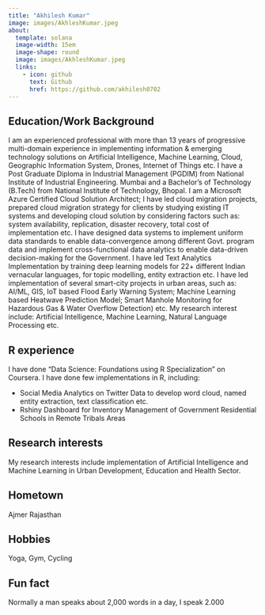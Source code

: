 ```yaml
---
title: "Akhilesh Kumar"
image: images/AkhleshKumar.jpeg
about:
  template: solana
  image-width: 15em
  image-shape: round
  image: images/AkhleshKumar.jpeg
  links:
    - icon: github
      text: Github
      href: https://github.com/akhilesh0702
---
```


## Education/Work Background

I am an experienced professional with more than 13 years of progressive multi-domain experience in implementing information & emerging technology solutions on Artificial Intelligence, Machine Learning, Cloud, Geographic Information System, Drones, Internet of Things etc. I have a Post Graduate Diploma in Industrial Management (PGDIM) from National Institute of Industrial Engineering. Mumbai and a Bachelor's of Technology (B.Tech) from National Institute of Technology, Bhopal. 
I am a Microsoft Azure Certified Cloud Solution Architect; I have led cloud migration projects, prepared cloud migration strategy for clients by studying existing IT systems and developing cloud solution by considering factors such as: system availability, replication, disaster recovery, total cost of implementation etc. 
I have designed data systems to implement uniform data standards to enable data-convergence among different Govt. program data and implement cross-functional data analytics to enable data-driven decision-making for the Government. I have led Text Analytics Implementation by training deep learning models for 22+ different Indian vernacular languages, for topic modelling, entity extraction etc. 
I have led implementation of several smart-city projects in urban areas, such as: AI/ML, GIS, IoT based Flood Early Warning System; Machine Learning based Heatwave Prediction Model; Smart Manhole Monitoring for Hazardous Gas & Water Overflow Detection) etc. 
My research interest include: Artificial Intelligence, Machine Learning, Natural Language Processing etc. 


## R experience

I have done "Data Science: Foundations using R Specialization" on Coursera. I have done few implementations in R, including:

- Social Media Analytics on Twitter Data to develop word cloud, named entity extraction, text classification etc.
- Rshiny Dashboard for Inventory Management of Government Residential Schools in Remote Tribals Areas

## Research interests
My research interests include implementation of Artificial Intelligence and Machine Learning in Urban Development, Education and Health Sector. 

## Hometown

Ajmer Rajasthan

## Hobbies

Yoga, Gym, Cycling

## Fun fact

Normally a man speaks about 2,000 words in a day, I speak 2.000